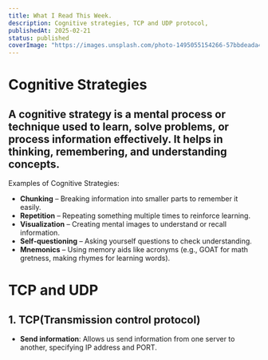 ```yaml
---
title: What I Read This Week.
description: Cognitive strategies, TCP and UDP protocol,
publishedAt: 2025-02-21
status: published
coverImage: "https://images.unsplash.com/photo-1495055154266-57bbdeada43e?q=80&w=2070&auto=format&fit=crop&ixlib=rb-4.0.3&ixid=M3wxMjA3fDB8MHxwaG90by1wYWdlfHx8fGVufDB8fHx8fA%3D%3D"
---
```


# Cognitive Strategies

## A cognitive strategy is a mental process or technique used to learn, solve problems, or process information effectively. It helps in thinking, remembering, and understanding concepts.

Examples of Cognitive Strategies:

- **Chunking** – Breaking information into smaller parts to remember it easily.
- **Repetition** – Repeating something multiple times to reinforce learning.
- **Visualization** – Creating mental images to understand or recall information.
- **Self-questioning** – Asking yourself questions to check understanding.
- **Mnemonics** – Using memory aids like acronyms (e.g., GOAT for math gretness, making rhymes for learning words).

# TCP and UDP

## 1. TCP(Transmission control protocol)

- **Send information**: Allows us send information from one server to another, specifying IP address and PORT.
